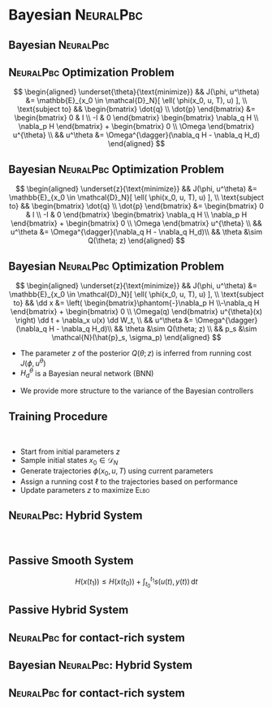 # Bayesian <span style="font-variant:small-caps;">NeuralPbc</span>

## Bayesian <span style="font-variant:small-caps;">NeuralPbc</span>

:::{.r-stack}

:::{.fragment .fade-in-then-out fragment-index=0}
::: {.callout-tip icon="false"}
## <span style="font-variant:small-caps;">NeuralPbc</span> Optimization Problem 

$$
\begin{aligned}
\underset{\theta}{\text{minimize}} && J(\phi, u^\theta) &= \mathbb{E}_{x_0 \in \mathcal{D}_N}[ \ell( \phi(x_0, u, T), u) ], \\
\text{subject to} &&
\begin{bmatrix}
  \dot{q} \\ \dot{p}
\end{bmatrix} &=
\begin{bmatrix}
  0 & I \\ -I & 0
\end{bmatrix}
\begin{bmatrix} \nabla_q H \\ \nabla_p H \end{bmatrix} + 
\begin{bmatrix}
  0 \\ \Omega
\end{bmatrix} u^{\theta}
\\
&& u^\theta &= \Omega^{\dagger}(\nabla_q H  - \nabla_q H_d)
\end{aligned}
$$
:::
:::

:::{.fragment .fade-in-then-out fragment-index=1}
::: {.callout-note icon="false"}
## Bayesian <span style="font-variant:small-caps;">NeuralPbc</span> Optimization Problem 
$$
\begin{aligned}
    \underset{z}{\text{minimize}} && J(\phi, u^\theta) &= \mathbb{E}_{x_0 \in \mathcal{D}_N}[ \ell( \phi(x_0, u, T), u) ], \\
    \text{subject to} &&
    \begin{bmatrix}
    \dot{q} \\ \dot{p}
    \end{bmatrix} &=
    \begin{bmatrix}
    0 & I \\ -I & 0
    \end{bmatrix}
    \begin{bmatrix} \nabla_q H \\ \nabla_p H \end{bmatrix} + 
    \begin{bmatrix}
    0 \\ \Omega
    \end{bmatrix} u^{\theta}
    \\
    && u^\theta &= \Omega^{\dagger}(\nabla_q H  - \nabla_q H_d)\\
    && \theta &\sim Q(\theta; z)
\end{aligned} 
$$
:::
:::

:::{.fragment .fade-in fragment-index=2}
::: {.callout-note icon="false"}
## Bayesian <span style="font-variant:small-caps;">NeuralPbc</span> Optimization Problem 
$$
\begin{aligned}
    \underset{z}{\text{minimize}} && J(\phi, u^\theta) &= \mathbb{E}_{x_0 \in \mathcal{D}_N}[ \ell( \phi(x_0, u, T), u) ], \\
    \text{subject to} &&
    \dd x &= \left(
        \begin{bmatrix}\phantom{-}\nabla_p H \\-\nabla_q H \end{bmatrix} + \begin{bmatrix} 0 \\ \Omega(q) \end{bmatrix} u^{\theta}(x) \right) \dd t + \nabla_x u(x) \dd W_t, \\
    && u^\theta &= \Omega^{\dagger}(\nabla_q H  - \nabla_q H_d)\\
    && \theta &\sim Q(\theta; z) \\
    && p_s &\sim \mathcal{N}(\hat{p}_s, \sigma_p)
\end{aligned} 
$$
:::
:::

:::

:::{.fragment .fade-in fragment-index=1}
* The parameter $z$ of the posterior $Q(\theta;z)$ is inferred from running cost $J(\phi, u^\theta)$
* $H_d^\theta$ is a Bayesian neural network (BNN)
:::

:::{.fragment .fade-in fragment-index=2}
* We provide more structure to the variance of the Bayesian controllers
:::


## Training Procedure

<br/>

::: {.incremental}
* Start from initial parameters $z$
* Sample initial states $x_0 \in \mathcal{D}_N$ 
* Generate trajectories $\phi(x_0, u, T)$ using current parameters
\begin{gather*}
\theta \sim Q(\theta; z) \\
u^\theta = - \Omega^{\dagger}\nabla_q H_d^{\theta}  - K_D \Omega^\top \nabla_p H_d^{\theta} 
\end{gather*}
* Assign a running cost $\ell$ to the trajectories based on performance
\begin{gather*}
J(\phi, u^\theta) = \mathbb{E}_{x_0 \in \mathcal{D}_N}[ \ell( \phi(x_0, u, T), u) ], \\
\mathcal{L}(J,z) = \ln(P(J \mid \theta;z)P(\theta)) - \ln(Q(\theta;z)) 
\end{gather*}
* Update parameters $z$ to maximize <span style="font-variant:small-caps;">Elbo</span>
\begin{align*}
z \leftarrow z + \frac{\partial \mathcal{L}}{\partial z}
\end{align*}
:::

## <span style="font-variant:small-caps;">NeuralPbc</span>: Hybrid System

<br/>

::: {layout="[50,-5,50]" layout-valign="center" .fragment fragment-index=0}

:::{.callout-note icon="false"}
## Passive Smooth System
$$
H\left(  x(t_1) \right) \leq  H\left(  x(t_0) \right) + \int_{t_0}^{t_1} s(u(t), y(t)) \, \text{d}t
$$
:::

:::{.callout-important icon="false"}
## Passive Hybrid System
\begin{gather*}
H\left(  x(t_1) \right) \leq  H\left(  x(t_0) \right) + \int_{t_0}^{t_1} s(u(t), y(t)) \, \text{d}t, \\
H(x^+) \leq H(x^-)
\end{gather*}
:::

:::

:::{.fragment fragment-index=1}
:::{.callout-warning icon="false" }
## <span style="font-variant:small-caps;">NeuralPbc</span> for contact-rich system
\begin{aligned}
    \underset{\theta}{\textrm{minimize}} 
    & & &\ell \left(\phi,u^{\theta}\right)  , \\%
    \textrm{subject to}
    & & M(q) &\dd \dot{q} + h(q, \dot{q}, \theta)\dd t - \dd R  = 0,\\%
    & & u^{\theta} &= \Omega^{\dagger}(\nabla_q H  - \nabla_q H_d).%
\end{aligned}
:::
:::

## Bayesian <span style="font-variant:small-caps;">NeuralPbc</span>: Hybrid System

:::{.callout-warning icon="false" }
## <span style="font-variant:small-caps;">NeuralPbc</span> for contact-rich system

\begin{aligned}
    \underset{z}{\textrm{minimize}} 
    & & & J(\phi, u) = \mathbb{E}_{x_0 \in \mathcal{D}_N}[\ell(\phi(x_0, u^\theta, T), u^\theta)], \\
    \textrm{subject to}
    & & M(q) &\dd \dot{q} + h(q, \dot{q}, \theta)\dd t - \dd R  = 0,\\
    & & u^{\theta} &= \Omega^{\dagger}(\nabla_q H  - \nabla_q H_d), \\
    & & p_s &\sim \mathbb{U}(p_{min}, p_{max}), \\
    & & \theta &\sim Q(\theta; z).
\end{aligned}

:::
